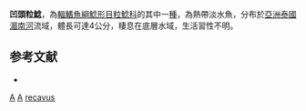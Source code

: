 {{Speciesbox 
| taxon = Akysis recavus
| status = DD
| status_system = IUCN3.1
| authority = [[Ng|Ng]] & [[Kottelat|Kottelat]], 1998
| synonyms = 
}}
'''凹頭粒鯰'''，為[[輻鰭魚綱|輻鰭魚綱]][[鯰形目|鯰形目]][[粒鯰科|粒鯰科]]的其中一[[種|種]]，為熱帶淡水魚，分布於[[亞洲|亞洲]][[泰國|泰國]][[湄南河|湄南河]]流域，體長可達4公分，棲息在底層水域，生活習性不明。

==参考文献==
*{{FishBase_species|genus=Akysis|species=recavus|year=2015|month=2}}

{{Taxonbar}}

[[Category:1998年描述的鱼类|A]]
[[Category:IUCN红色名录数据缺乏物种|A]]
[[Category:粒鯰屬|recavus]]